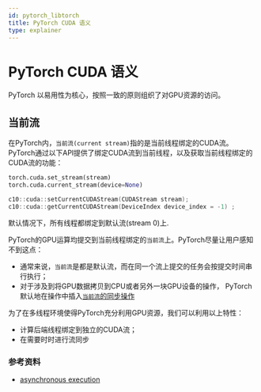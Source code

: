 ```yaml
---
id: pytorch_libtorch
title: PyTorch CUDA 语义
type: explainer
---
```




# PyTorch CUDA 语义

PyTorch 以易用性为核心，按照一致的原则组织了对GPU资源的访问。

## 当前流

在PyTorch内，`当前流(current stream)`指的是当前线程绑定的CUDA流。PyTorch通过以下API提供了绑定CUDA流到当前线程，以及获取当前线程绑定的CUDA流的功能：


<Tabs groupId="language"  className="unique-tabs">
<TabItem value="python" label="Python">

```py
torch.cuda.set_stream(stream)
torch.cuda.current_stream(device=None)
```

</TabItem>
<TabItem value="cpp" label="C++">

```cpp
c10::cuda::setCurrentCUDAStream(CUDAStream stream);
c10::cuda::getCurrentCUDAStream(DeviceIndex device_index = -1) ;
```

</TabItem>
</Tabs>

默认情况下，所有线程都绑定到默认流(stream 0)上.

PyTorch的GPU运算均提交到当前线程绑定的`当前流`上。PyTorch尽量让用户感知不到这点：
- 通常来说，`当前流`是都是默认流，而在同一个流上提交的任务会按提交时间串行执行；
- 对于涉及到将GPU数据拷贝到CPU或者另外一块GPU设备的操作， PyTorch默认地在操作中插入[`当前流`的同步操作](https://github.com/pytorch/pytorch/blob/v1.13.0/aten/src/ATen/native/cuda/Copy.cu#L252)

为了在多线程环境使得PyTorch充分利用GPU资源，我们可以利用以上特性：
- 计算后端线程绑定到独立的CUDA流；
- 在需要时时进行流同步
   


### 参考资料
- [asynchronous execution](https://pytorch.org/docs/stable/notes/cuda.html#asynchronous-execution)
